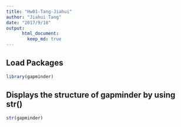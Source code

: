 ```yaml
---
title: "Hw01-Tang-Jiahui"
author: "Jiahui Tang"
date: "2017/9/18"
output:  
      html_document:  
        keep_md: true
---
```

## Load Packages

```r
library(gapminder)
```

## Displays the structure of gapminder by using str()
```r
str(gapminder)
```